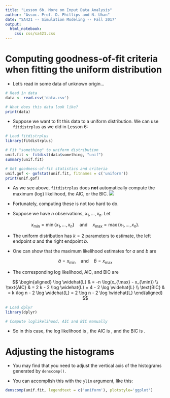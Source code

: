```yaml
---
title: "Lesson 6b. More on Input Data Analysis"
author: "Assoc. Prof. D. Phillips and N. Uhan"
date: "SA421 -- Simulation Modeling -- Fall 2017"
output:
  html_notebook:
    css: css/sa421.css
---
```


# Computing goodness-of-fit criteria when fitting the uniform distribution

* Let's read in some data of unknown origin... 

```r
# Read in data
data <- read.csv('data.csv')

# What does this data look like?
print(data)
```

* Suppose we want to fit this data to a uniform distribution. We can use `fitdistrplus` as we did in Lesson 6:

```r
# Load fitdistrplus
library(fitdistrplus)

# Fit "something" to uniform distribution
unif.fit <- fitdist(data$something, "unif")
summary(unif.fit)

# Get goodness-of-fit statistics and criteria
unif.gof <- gofstat(unif.fit, fitnames = c('uniform'))
print(unif.gof)
```

* As we see above, `fitdistrplus` does __not__ automatically compute the maximum (log) likelihood, the AIC, or the BIC. ![](img/angry-face.png)

* Fortunately, computing these is not too hard to do.

* Suppose we have $n$ observations, $x_1, \dots, x_n$. Let 

$$
x_{\min} = \min \{x_1, \dots, x_n\} \quad \text{and} \quad x_{\max} = \max \{x_1, \dots, x_n\}.
$$

* The uniform distribution has $k = 2$ parameters to estimate, the left endpoint $a$ and the right endpoint $b$. 

* One can show that the maximum likelihood estimates for $a$ and $b$ are

$$
\widehat{a} = x_{\min} \quad \text{and} \quad \widehat{b} = x_{\max}
$$

* The corresponding log likelihood, AIC, and BIC are

$$
\begin{aligned}
\log \widehat{L} & = -n \log(x_{\max} - x_{\min})  \\
\text{AIC} & = 2 k - 2 \log \widehat{L} = 4 - 2 \log \widehat{L} \\
\text{BIC} & = k \log n - 2 \log \widehat{L} = 2 \log n - 2 \log \widehat{L}
\end{aligned}
$$

```r
# Load dplyr
library(dplyr)

# Compute loglikelihood, AIC and BIC manually

```

* So in this case, the log likelihood is <!-- Fill in the blank -->, the AIC is <!-- Fill in the blank -->, and the BIC is <!-- Fill in the blank -->.

# Adjusting the histograms

* You may find that you need to adjust the vertical axis of the histograms generated by `denscomp()`.

* You can accomplish this with the `ylim` argument, like this:

```r
denscomp(unif.fit, legendtext = c('uniform'), plotstyle='ggplot')

```